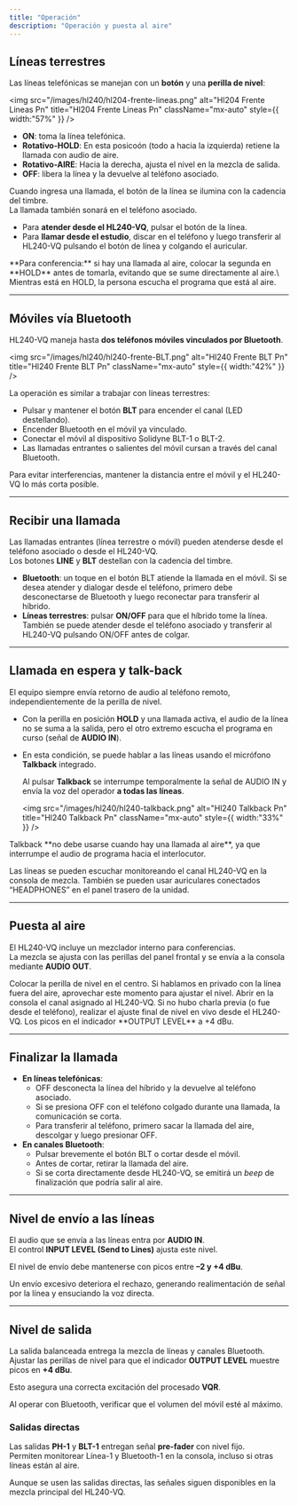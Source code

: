 ```yaml
---
title: "Operación"
description: "Operación y puesta al aire"
---
```


## Líneas terrestres

Las líneas telefónicas se manejan con un **botón** y una **perilla de nivel**:

<img
  src="/images/hl240/hl204-frente-lineas.png"
  alt="Hl204 Frente Lineas Pn"
  title="Hl204 Frente Lineas Pn"
  className="mx-auto"
  style={{ width:"57%" }}
/>

- **ON**: toma la línea telefónica.
- **Rotativo-HOLD**: En esta posicoón (todo a hacia la izquierda) retiene la llamada con audio de aire.
- **Rotativo-AIRE**: Hacia la derecha, ajusta el nivel en la mezcla de salida.
- **OFF**: libera la línea y la devuelve al teléfono asociado.

Cuando ingresa una llamada, el botón de la línea se ilumina con la cadencia del timbre.\
La llamada también sonará en el teléfono asociado.

- Para **atender desde el HL240-VQ**, pulsar el botón de la línea.
- Para **llamar desde el estudio**, discar en el teléfono y luego transferir al HL240-VQ pulsando el botón de línea y colgando el auricular.

<Tip>
  **Para conferencia:** si hay una llamada al aire, colocar la segunda en **HOLD** antes de tomarla, evitando que se sume directamente al aire.\
  Mientras está en HOLD, la persona escucha el programa que está al aire.
</Tip>

---

## Móviles vía Bluetooth

HL240-VQ maneja hasta **dos teléfonos móviles vinculados por Bluetooth**.

<img
  src="/images/hl240/hl240-frente-BLT.png"
  alt="Hl240 Frente BLT Pn"
  title="Hl240 Frente BLT Pn"
  className="mx-auto"
  style={{ width:"42%" }}
/>

La operación es similar a trabajar con líneas terrestres:

- Pulsar y mantener el botón **BLT** para encender el canal (LED destellando).
- Encender Bluetooth en el móvil ya vinculado.
- Conectar el móvil al dispositivo Solidyne BLT-1 o BLT-2.
- Las llamadas entrantes o salientes del móvil cursan a través del canal Bluetooth.

<Note>
  Para evitar interferencias, mantener la distancia entre el móvil y el HL240-VQ lo más corta posible.
</Note>

---

## Recibir una llamada

Las llamadas entrantes (línea terrestre o móvil) pueden atenderse desde el teléfono asociado o desde el HL240-VQ.\
Los botones **LINE** y **BLT** destellan con la cadencia del timbre.

- **Bluetooth**: un toque en el botón BLT atiende la llamada en el móvil. Si se desea atender y dialogar desde el teléfono, primero debe desconectarse de Bluetooth y luego reconectar para transferir al híbrido.
- **Líneas terrestres**: pulsar **ON/OFF** para que el híbrido tome la línea. También se puede atender desde el teléfono asociado y transferir al HL240-VQ pulsando ON/OFF antes de colgar.

---

## Llamada en espera y talk-back

El equipo siempre envía retorno de audio al teléfono remoto, independientemente de la perilla de nivel.

- Con la perilla en posición **HOLD** y una llamada activa, el audio de la línea no se suma a la salida, pero el otro extremo escucha el programa en curso (señal de **AUDIO IN**).
- En esta condición, se puede hablar a las líneas usando el micrófono **Talkback** integrado.

  Al pulsar **Talkback** se interrumpe temporalmente la señal de AUDIO IN y envía la voz del operador **a todas las líneas**.

  <img
    src="/images/hl240/hl240-talkback.png"
    alt="Hl240 Talkback Pn"
    title="Hl240 Talkback Pn"
    className="mx-auto"
    style={{ width:"33%" }}
  />

<Warning>
  Talkback **no debe usarse cuando hay una llamada al aire**, ya que interrumpe el audio de programa hacia el interlocutor.
</Warning>

Las líneas se pueden escuchar monitoreando el canal HL240-VQ en la consola de mezcla. También se pueden usar auriculares conectados “HEADPHONES” en el panel trasero de la unidad.

---

## Puesta al aire

El HL240-VQ incluye un mezclador interno para conferencias.\
La mezcla se ajusta con las perillas del panel frontal y se envía a la consola mediante **AUDIO OUT**.

<Steps>
  <Step title="Enviar a la mezcla de salida">
    Colocar la perilla de nivel en el centro. Si hablamos en privado con la línea fuera del aire, aprovechar este momento para ajustar el nivel.
  </Step>
  <Step title="Habilitar en consola">
    Abrir en la consola el canal asignado al HL240-VQ.
  </Step>
  <Step title="Ajustar nivel al aire">
    Si no hubo charla previa (o fue desde el teléfono), realizar el ajuste final de nivel en vivo desde el HL240-VQ. Los picos en el indicador **OUTPUT LEVEL** a +4 dBu.
  </Step>
</Steps>

---

## Finalizar la llamada

- **En líneas telefónicas**:
  - OFF desconecta la línea del híbrido y la devuelve al teléfono asociado.
  - Si se presiona OFF con el teléfono colgado durante una llamada, la comunicación se corta.
  - Para transferir al teléfono, primero sacar la llamada del aire, descolgar y luego presionar OFF.
- **En canales Bluetooth**:
  - Pulsar brevemente el botón BLT o cortar desde el móvil.
  - Antes de cortar, retirar la llamada del aire.
  - Si se corta directamente desde HL240-VQ, se emitirá un _beep_ de finalización que podría salir al aire.

---

## Nivel de envío a las líneas

El audio que se envía a las líneas entra por **AUDIO IN**.\
El control **INPUT LEVEL (Send to Lines)** ajusta este nivel.

El nivel de envío debe mantenerse con picos entre **–2 y +4 dBu**.

<Warning>
  Un envío excesivo deteriora el rechazo, generando realimentación de señal por la línea y ensuciando la voz directa.
</Warning>

---

## Nivel de salida

La salida balanceada entrega la mezcla de líneas y canales Bluetooth.\
Ajustar las perillas de nivel para que el indicador **OUTPUT LEVEL** muestre picos en **\+4 dBu**.

Esto asegura una correcta excitación del procesado **VQR**.

<Note>
  Al operar con Bluetooth, verificar que el volumen del móvil esté al máximo.
</Note>

### Salidas directas

Las salidas **PH-1** y **BLT-1** entregan señal **pre-fader** con nivel fijo.\
Permiten monitorear Línea-1 y Bluetooth-1 en la consola, incluso si otras líneas están al aire.

Aunque se usen las salidas directas, las señales siguen disponibles en la mezcla principal del HL240-VQ.